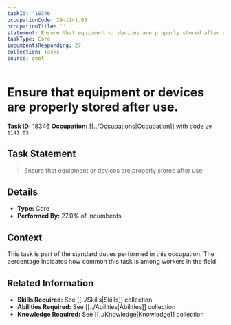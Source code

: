 ```yaml
---
taskId: '18346'
occupationCode: 29-1141.03
occupationTitle: ''
statement: Ensure that equipment or devices are properly stored after use.
taskType: Core
incumbentsResponding: 27
collection: Tasks
source: onet
---
```

# Ensure that equipment or devices are properly stored after use.

**Task ID:** 18346
**Occupation:** [[../Occupations|Occupation]] with code `29-1141.03`

## Task Statement

> Ensure that equipment or devices are properly stored after use.

## Details

- **Type:** Core
- **Performed By:** 27.0% of incumbents

## Context

This task is part of the standard duties performed in this occupation. The percentage indicates how common this task is among workers in the field.

## Related Information

- **Skills Required:** See [[../Skills|Skills]] collection
- **Abilities Required:** See [[../Abilities|Abilities]] collection
- **Knowledge Required:** See [[../Knowledge|Knowledge]] collection
